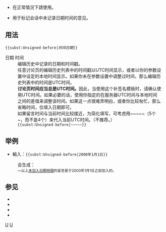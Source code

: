 <noinclude>{{template doc page viewed directly}}</noinclude>
<!-- 在本行下編輯模板說明 -->
{{subst only}}
* 在正常情況下請使用{{tl|Undated}}。
* {{tl|Unsigned-before}}用于标记会话中未记录日期时间的意见。

== 用法 ==

<code><nowiki>{{subst:Unsigned-before|</nowiki>''时间日期''<nowiki>}}</nowiki></code>

; 日期 时间
: 编辑历史中记录的日期和时间戳。
: 任意讨论页的编辑历史列表中的时间戳以UTC时间显示，或者以你的参数设置中设定的本地时间显示。如果你未在参数设置中调整过时间，那么编辑历史列表中的时间是UTC时间。
: '''讨论页时间应当总是UTC时间。'''因此，当使用这个补签名模板时，请确认使用UTC时间。如果必要的话，使用你指定的在服务器UTC时间与本地时间之间的差值来调整该时间。如果这一点很难弄明白，或者你比较匆忙，那么省略时间，仅填入日期即可。
: 如果留言时间与当前时间比较接近，为简化填写，可考虑用<nowiki>~~~~~</nowiki>（5个~，而不是4个）来代入当前UTC时间。（不推荐。）
: <code><nowiki>{{subst:Unsigned-before|~~~~~}}</nowiki></code>

== 举例 ==

* 輸入：<code><nowiki>{{subst:Unsigned-before|2000年1月1日}}</nowiki></code>
: 会生成：
: <small>—以上[[Wikipedia:在對話頁上簽名|未加入日期時間]]的留言是于2000年1月1日之前加入的。</small>

== 参见 ==

* {{tl|Nosign}}
* {{t1|User actual}}
* {{tl|Unsigned}}
* {{tl|Undated}}

<includeonly>
<!-- 本行下加入模板的分類 -->

[[Category:討論模板|U]]
[[Category:内联模板|U]]

<!-- 本行下加入模板的跨語言鏈接 -->
</includeonly>